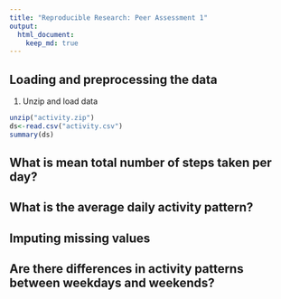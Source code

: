 ```yaml
---
title: "Reproducible Research: Peer Assessment 1"
output: 
  html_document:
    keep_md: true
---
```



## Loading and preprocessing the data

1. Unzip and load data
```r
unzip("activity.zip")
ds<-read.csv("activity.csv")
summary(ds)

```

## What is mean total number of steps taken per day?



## What is the average daily activity pattern?



## Imputing missing values



## Are there differences in activity patterns between weekdays and weekends?
